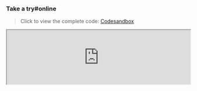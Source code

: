 
### Take a try#online

> Click to view the complete code: [Codesandbox](https://codesandbox.io/p/sandbox/page-spy-with-react-k3pzzt)

<iframe
  width="100%"
  src="https://codesandbox.io/embed/k3pzzt?view=editor+%2B+preview&module=%2Fpublic%2Findex.html"
  title="page-spy-with-react"
  allow="accelerometer; ambient-light-sensor; camera; encrypted-media; geolocation; gyroscope; hid; microphone; midi; payment; usb; vr; xr-spatial-tracking"
  sandbox="allow-forms allow-modals allow-popups allow-presentation allow-same-origin allow-scripts"
/>

### Access and Usage#usage

#### Step 1#step-1

Load `<script>` in the client's project:

```html
<!-- PageSpy SDK -->
<script crossorigin="anonymous" src="{deployUrl}/page-spy/index.min.js"></script>

<!-- Plugins (optional, but recommended) -->
<script crossorigin="anonymous" src="{deployUrl}/plugin/data-harbor/index.min.js"></script>
<script crossorigin="anonymous" src="{deployUrl}/plugin/rrweb/index.min.js"></script>
```

#### Step 2#step-2

Initialize PageSpy and the plugins. Both their initialization parameters provide optional [configuration]({VITE_SDK_BROWSER_REPO}) items for customizing the behavior of the SDK:

<blockquote>
  <details>
    <summary>What functions do these plugins provide?</summary>
    <div>
      [DataHarborPlugin]({VITE_PLUGIN_DATA_HARBOR}) and [RRWebPlugin]({VITE_PLUGIN_RRWEB}) are two plugins mainly used to extend the capabilities of PageSpy:
      
      - **DataHarborPlugin**: PageSpy itself only supports _online mode_, meaning "the client and the debugging side must be online simultaneously" during debugging. DataHarborPlugin enables offline debugging for PageSpy. Click [Offline Log](./offline-log) to see more details;
      - **RRWebPlugin**: Records user operation traces, using [rrweb](https://github.com/rrweb-io/rrweb/blob/master/guide.zh_CN.md) as the underlying technology. It's commonly used in conjunction with DataHarborPlugin.

      You can also customize your own PageSpy by [developing plugins](./plugins)!
    </div>
  </details>
</blockquote>

```html
<script>
  window.$harbor = new DataHarborPlugin();
  window.$rrweb = new RRWebPlugin();

  [window.$harbor, window.$rrweb].forEach(p => {
    PageSpy.registerPlugin(p)
  })

  window.$pageSpy = new PageSpy();
</script>
```

That's the complete process to integrate PageSpy into a browser project.

Once integrated, click on the top menu <Tooltip title="Menu is hidden by default and will be visible after deployment." color="purple"><a href="javascript:void(0)">Debugging</a></Tooltip> to use it!

### Integrate within frameworks? #framework

PageSpy has published integration guides for all popular frameworks on the CodeSandbox platform. You can experience them online:

- **React**：[CodeSandbox - PageSpy in React](https://codesandbox.io/p/sandbox/page-spy-with-react-k3pzzt)
- **Vue**：[CodeSandbox - PageSpy in Vue](https://codesandbox.io/p/sandbox/page-spy-with-vue-ft35qs)
- **Svelte**：[CodeSandbox - PageSpy in Svelte](https://codesandbox.io/p/sandbox/page-spy-with-svelte-p6mxd6)
- **Angular**：[CodeSandbox - PageSpy in Angular](https://codesandbox.io/p/sandbox/page-spy-with-angular-6wg3ps)
- **Nextjs**：[CodeSandbox - PageSpy in Nextjs](https://codesandbox.io/p/sandbox/page-spy-with-nextjs-5htxv5)
- **Nuxtjs**：[CodeSandbox - PageSpy in Nuxtjs](https://codesandbox.io/p/sandbox/page-spy-with-nuxtjs-8znq22)


### Using the Browser Extension

PageSpy provides a browser extension that allows you to use PageSpy on any webpage without integrating any code!

Yes, you read that right! With the PageSpy browser extension, you can debug almost any webpage. However, a few websites with strict CSP policies may prevent the extension from functioning properly.

#### Install

Go to the [Browser Extension repository](https://github.com/HuolalaTech/page-spy-extension/tree/main/packages/online-pagespy-extension) and follow the README instructions to install it.

#### Parameters

<a href={extensionDesc} target="_blank">
  <img src={extensionDesc} />
</a>

<blockquote>
  <details>
    <summary>Example: Debugging Google</summary>
    <a href={debugGoogle} target="_blank">
      <img src={debugGoogle} />
    </a>
  </details>
</blockquote>